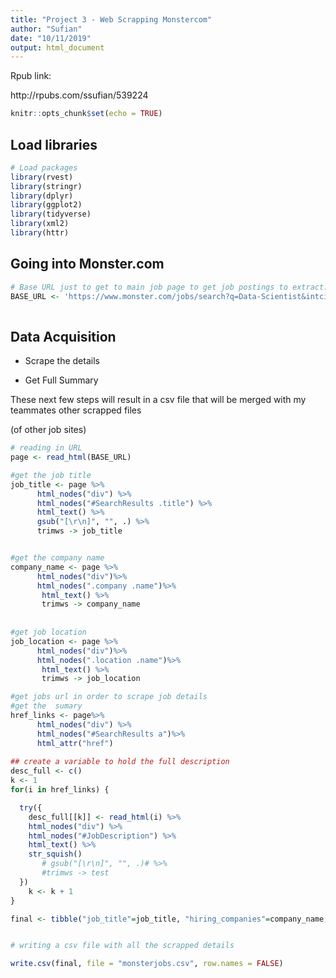 ```yaml
---
title: "Project 3 - Web Scrapping Monstercom"
author: "Sufian"
date: "10/11/2019"
output: html_document
---
```


Rpub link:

http://rpubs.com/ssufian/539224


```r
knitr::opts_chunk$set(echo = TRUE)
```

## Load libraries


```r

# Load packages
library(rvest)
library(stringr)
library(dplyr)
library(ggplot2)
library(tidyverse)
library(xml2)
library(httr)


```

## Going into Monster.com


```r

# Base URL just to get to main job page to get job postings to extract: job title, companies, locations
BASE_URL <- 'https://www.monster.com/jobs/search?q=Data-Scientist&intcid=skr_navigation_nhpso_searchMain&jobid'
             
```

## Data Acquisition 

- Scrape the details

- Get Full Summary

These next few steps will result in a csv file that will be merged with my teammates other scrapped files 

(of other job sites)

```r

# reading in URL
page <- read_html(BASE_URL)

#get the job title
job_title <- page %>% 
      html_nodes("div") %>%
      html_nodes("#SearchResults .title") %>% 
      html_text() %>% 
      gsub("[\r\n]", "", .) %>% 
      trimws -> job_title


#get the company name
company_name <- page %>% 
      html_nodes("div")%>% 
      html_nodes(".company .name")%>% 
       html_text() %>%
       trimws -> company_name
    
  
#get job location
job_location <- page %>% 
      html_nodes("div")%>% 
      html_nodes(".location .name")%>% 
       html_text() %>%
       trimws -> job_location

#get jobs url in order to scrape job details
#get the  sumary
href_links <- page%>% 
      html_nodes("div") %>% 
      html_nodes("#SearchResults a")%>%
      html_attr("href") 
  
## create a variable to hold the full description
desc_full <- c() 
k <- 1
for(i in href_links) {

  try({
	desc_full[[k]] <- read_html(i) %>%
	html_nodes("div") %>% 
	html_nodes("#JobDescription") %>%
	html_text() %>%
	str_squish()
	   # gsub("[\r\n]", "", .)# %>% 
       #trimws -> test
  })
	k <- k + 1
}

final <- tibble("job_title"=job_title, "hiring_companies"=company_name,"location"=job_location ,"salary"=NA,"job_url"=href_links,"job_description"=desc_full )


# writing a csv file with all the scrapped details

write.csv(final, file = "monsterjobs.csv", row.names = FALSE)

```





